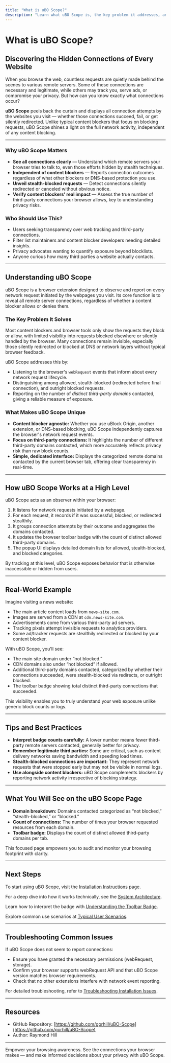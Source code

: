 ```yaml
---
title: "What is uBO Scope?"
description: "Learn what uBO Scope is, the key problem it addresses, and why it matters. Discover how it reveals all website connections—attempted or successful—to remote servers, separate from any content blocker, making visible what is often hidden from users."
---
```


# What is uBO Scope?

## Discovering the Hidden Connections of Every Website

When you browse the web, countless requests are quietly made behind the scenes to various remote servers. Some of these connections are necessary and legitimate, while others may track you, serve ads, or compromise your privacy. But how can you know exactly what connections occur?

**uBO Scope** peels back the curtain and displays all connection attempts by the websites you visit — whether those connections succeed, fail, or get silently redirected. Unlike typical content blockers that focus on blocking requests, uBO Scope shines a light on the full network activity, independent of any content blocking.

---

### Why uBO Scope Matters

- **See all connections clearly** — Understand which remote servers your browser tries to talk to, even those efforts hidden by stealth techniques.
- **Independent of content blockers** — Reports connection outcomes regardless of what other blockers or DNS-based protection you use.
- **Unveil stealth-blocked requests** — Detect connections silently redirected or canceled without obvious notice.
- **Verify content blockers' real impact** — Assess the true number of third-party connections your browser allows, key to understanding privacy risks.

### Who Should Use This?

- Users seeking transparency over web tracking and third-party connections.
- Filter list maintainers and content blocker developers needing detailed insights.
- Privacy advocates wanting to quantify exposure beyond blocklists.
- Anyone curious how many third parties a website actually contacts.

---

## Understanding uBO Scope

uBO Scope is a browser extension designed to observe and report on every network request initiated by the webpages you visit. Its core function is to reveal all remote server connections, regardless of whether a content blocker allows or denies them.

### The Key Problem It Solves

Most content blockers and browser tools only show the requests they block or allow, with limited visibility into requests blocked elsewhere or silently handled by the browser. Many connections remain invisible, especially those silently redirected or blocked at DNS or network layers without typical browser feedback.

uBO Scope addresses this by:

- Listening to the browser's `webRequest` events that inform about every network request lifecycle.
- Distinguishing among allowed, stealth-blocked (redirected before final connection), and outright blocked requests.
- Reporting on the number of *distinct third-party domains* contacted, giving a reliable measure of exposure.

### What Makes uBO Scope Unique

- **Content blocker agnostic:** Whether you use uBlock Origin, another extension, or DNS-based blocking, uBO Scope independently captures the browser's network request events.
- **Focus on third-party connections:** It highlights the number of different third-party domains contacted, which more accurately reflects privacy risk than raw block counts.
- **Simple, dedicated interface:** Displays the categorized remote domains contacted by the current browser tab, offering clear transparency in real-time.

---

## How uBO Scope Works at a High Level

uBO Scope acts as an observer within your browser:

1. It listens for network requests initiated by a webpage.
2. For each request, it records if it was successful, blocked, or redirected stealthily.
3. It groups connection attempts by their outcome and aggregates the domains contacted.
4. It updates the browser toolbar badge with the count of distinct allowed third-party domains.
5. The popup UI displays detailed domain lists for allowed, stealth-blocked, and blocked categories.

By tracking at this level, uBO Scope exposes behavior that is otherwise inaccessible or hidden from users.

---

## Real-World Example

Imagine visiting a news website:

- The main article content loads from `news-site.com`.
- Images are served from a CDN at `cdn.news-site.com`.
- Advertisements come from various third-party ad servers.
- Tracking pixels attempt invisible requests to analytics providers.
- Some ad/tracker requests are stealthily redirected or blocked by your content blocker.

With uBO Scope, you'll see:

- The main site domain under “not blocked.”
- CDN domains also under “not blocked” if allowed.
- Additional third-party domains contacted, categorized by whether their connections succeeded, were stealth-blocked via redirects, or outright blocked.
- The toolbar badge showing total distinct third-party connections that succeeded.

This visibility enables you to truly understand your web exposure unlike generic block counts or logs.

---

## Tips and Best Practices

- **Interpret badge counts carefully:** A lower number means fewer third-party remote servers contacted, generally better for privacy.
- **Remember legitimate third parties:** Some are critical, such as content delivery networks saving bandwidth and speeding load times.
- **Stealth-blocked connections are important:** They represent network requests that were stopped early but may not be visible in normal logs.
- **Use alongside content blockers:** uBO Scope complements blockers by reporting network activity irrespective of blocking strategy.

---

## What You Will See on the uBO Scope Page

- **Domain breakdown:** Domains contacted categorized as “not blocked,” “stealth-blocked,” or “blocked.”
- **Count of connections:** The number of times your browser requested resources from each domain.
- **Toolbar badge:** Displays the count of distinct allowed third-party domains per tab.

This focused page empowers you to audit and monitor your browsing footprint with clarity.

---

## Next Steps

To start using uBO Scope, visit the [Installation Instructions](../getting-started/installation-basics/installation-instructions) page. 

For a deep dive into how it works technically, see the [System Architecture](../overview/architecture-and-operation/system-architecture).

Learn how to interpret the badge with [Understanding the Toolbar Badge](../overview/introduction-and-value/badge-count-meaning).

Explore common use scenarios at [Typical User Scenarios](../overview/concepts-and-use-cases/primary-use-cases).

---

## Troubleshooting Common Issues

If uBO Scope does not seem to report connections:

- Ensure you have granted the necessary permissions (webRequest, storage).
- Confirm your browser supports webRequest API and that uBO Scope version matches browser requirements.
- Check that no other extensions interfere with network event reporting.

For detailed troubleshooting, refer to [Troubleshooting Installation Issues](../../getting-started/first-use-validation/troubleshooting-common-issues).


---

## Resources

- GitHub Repository: [https://github.com/gorhill/uBO-Scope](https://github.com/gorhill/uBO-Scope)
- Author: Raymond Hill

---

Empower your browsing awareness. See the connections your browser makes — and make informed decisions about your privacy with uBO Scope.